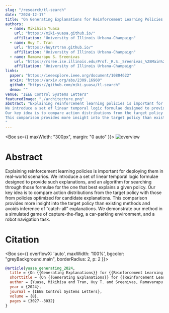 ```yaml
---
slug: "/research/tl-search"
date: "2024-12-17"
title: "On Generating Explanations for Reinforcement Learning Policies: An Empirical Study"
authors:
  - name: Mikihisa Yuasa
    url: "https://miki-yuasa.github.io/"
    affiliation: "University of Illinois Urbana-Champaign"
  - name: Huy T. Tran
    url: "https://huytrtran.github.io/"
    affiliation: "University of Illinois Urbana-Champaign"
  - name: Ramavarapu S. Sreenivas
    url: "https://rsree.ise.illinois.edu/Prof._R.S._Sreenivas_%28Main%29.html"
    affiliation: "University of Illinois Urbana-Champaign"
links:
  paper: "https://ieeexplore.ieee.org/document/10804622"
  arxiv: "https://arxiv.org/abs/2309.16960"
  github: "https://github.com/miki-yuasa/tl-search"
  demo: ""
venue: "IEEE Control Systems Letters"
featuredImage: "./architecture.png"
abstract: "Explaining reinforcement learning policies is important for deploying them in real-world scenarios. 
We introduce a set of linear temporal logic formulae designed to provide such explanations, and an algorithm for searching through those formulae for the one that best explains a given policy. 
Our key idea is to compare action distributions from the target policy with those from policies optimized for candidate explanations. 
This comparison provides more insight into the target policy than existing methods and avoids inference of “catch-all” explanations. We demonstrate our method in a simulated game of capture-the-flag, a car-parking environment, and a robot navigation task.
"
---
```


<Box sx={{ maxWidth: "300px", margin: "0 auto" }}>
![overview](./architecture.png)
</Box>

# Abstract

Explaining reinforcement learning policies is important for deploying them in real-world scenarios. 
We introduce a set of linear temporal logic formulae designed to provide such explanations, and an algorithm for searching through those formulae for the one that best explains a given policy. 
Our key idea is to compare action distributions from the target policy with those from policies optimized for candidate explanations. 
This comparison provides more insight into the target policy than existing methods and avoids inference of “catch-all” explanations. We demonstrate our method in a simulated game of capture-the-flag, a car-parking environment, and a robot navigation task.

# Citation
<Box sx={{ overflowX: 'auto', maxWidth: '100%', bgcolor: "greyBackground.main", borderRadius: 2, p: 2 }}>
```bibtex
@article{yuasa_generating_2024,
  title = {On {{Generating Explanations}} for {{Reinforcement Learning Policies}}: {{An Empirical Study}}},
  shorttitle = {On {{Generating Explanations}} for {{Reinforcement Learning Policies}}},
  author = {Yuasa, Mikihisa and Tran, Huy T. and Sreenivas, Ramavarapu S.},
  year = {2024},
  journal = {IEEE Control Systems Letters},
  volume = {8},
  pages = {3027--3032}
}
```
</Box>